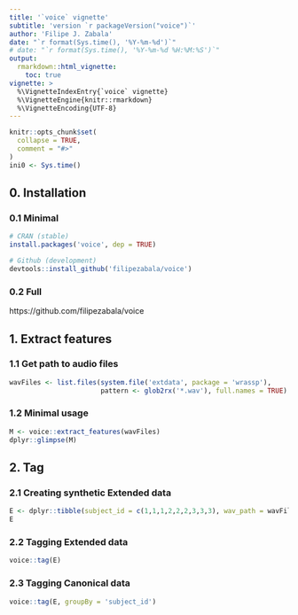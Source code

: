 ```yaml
---
title: '`voice` vignette'
subtitle: 'version `r packageVersion("voice")`'
author: 'Filipe J. Zabala'
date: "`r format(Sys.time(), '%Y-%m-%d')`"
# date: "`r format(Sys.time(), '%Y-%m-%d %H:%M:%S')`"
output:
  rmarkdown::html_vignette:
    toc: true
vignette: >
  %\VignetteIndexEntry{`voice` vignette}
  %\VignetteEngine{knitr::rmarkdown}
  %\VignetteEncoding{UTF-8}
---
```


```r
knitr::opts_chunk$set(
  collapse = TRUE,
  comment = "#>"
)
ini0 <- Sys.time()
```

## 0. Installation
### 0.1 Minimal
```r
# CRAN (stable)
install.packages('voice', dep = TRUE)

# Github (development)
devtools::install_github('filipezabala/voice')
```

### 0.2 Full
https://github.com/filipezabala/voice


## 1. Extract features
### 1.1 Get path to audio files
```r
wavFiles <- list.files(system.file('extdata', package = 'wrassp'),
                       pattern <- glob2rx('*.wav'), full.names = TRUE)
```

### 1.2 Minimal usage
```r
M <- voice::extract_features(wavFiles)
dplyr::glimpse(M)
```

## 2. Tag
### 2.1 Creating synthetic Extended data
```r
E <- dplyr::tibble(subject_id = c(1,1,1,2,2,2,3,3,3), wav_path = wavFiles)
E
```

### 2.2 Tagging Extended data
```r
voice::tag(E)
```

### 2.3 Tagging Canonical data
```r
voice::tag(E, groupBy = 'subject_id')
```
